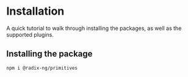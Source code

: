 
<Meta
    title="Overview/Installation"
/>

# Installation

A quick tutorial to walk through installing the packages, as well as the supported plugins.


## Installing the package
```bash
npm i @radix-ng/primitives
```
